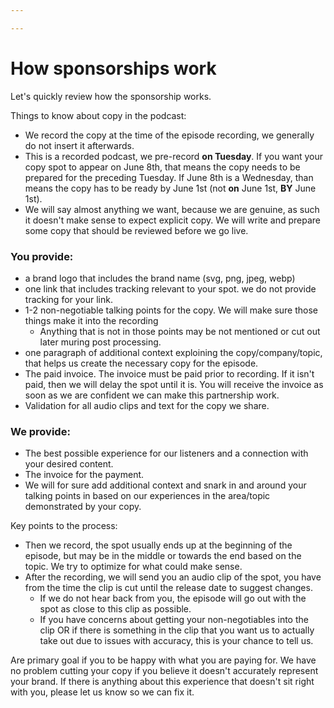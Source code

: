 ```yaml
---

---
```


# How sponsorships work

Let's quickly review how the sponsorship works.

Things to know about copy in the podcast:
* We record the copy at the time of the episode recording, we generally do not insert it afterwards.
* This is a recorded podcast, we pre-record **on Tuesday**. If you want your copy spot to appear on June 8th, that means the copy needs to be prepared for the preceding Tuesday. If June 8th is a Wednesday, than means the copy has to be ready by June 1st (not **on** June 1st, **BY** June 1st).
* We will say almost anything we want, because we are genuine, as such it doesn't make sense to expect explicit copy. We will write and prepare some copy that should be reviewed before we go live.

### You provide:

* a brand logo that includes the brand name (svg, png, jpeg, webp)
* one link that includes tracking relevant to your spot. we do not provide tracking for your link.
* 1-2 non-negotiable talking points for the copy. We will make sure those things make it into the recording
  * Anything that is not in those points may be not mentioned or cut out later muring post processing.
* one paragraph of additional context exploining the copy/company/topic, that helps us create the necessary copy for the episode.
* The paid invoice. The invoice must be paid prior to recording. If it isn't paid, then we will delay the spot until it is. You will receive the invoice as soon as we are confident we can make this partnership work.
* Validation for all audio clips and text for the copy we share.

### We provide:

* The best possible experience for our listeners and a connection with your desired content.
* The invoice for the payment.
* We will for sure add additional context and snark in and around your talking points in based on our experiences in the area/topic demonstrated by your copy.


Key points to the process:
* Then we record, the spot usually ends up at the beginning of the episode, but may be in the middle or towards the end based on the topic. We try to optimize for what could make sense.
* After the recording, we will send you an audio clip of the spot, you have from the time the clip is cut until the release date to suggest changes.
    * If we do not hear back from you, the episode will go out with the spot as close to this clip as possible.
    * If you have concerns about getting your non-negotiables into the clip OR if there is something in the clip that you want us to actually take out due to issues with accuracy, this is your chance to tell us.


Are primary goal if you to be happy with what you are paying for. We have no problem cutting your copy if you believe it doesn't accurately represent your brand. If there is anything about this experience that doesn't sit right with you, please let us know so we can fix it.
